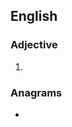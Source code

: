 ==English==

===Adjective===
{{head|en|adjective superlative form}}

# {{lb|en|rare}} {{en-superlative of|abstruse}}

===Anagrams===
* {{l|en|substrates}}